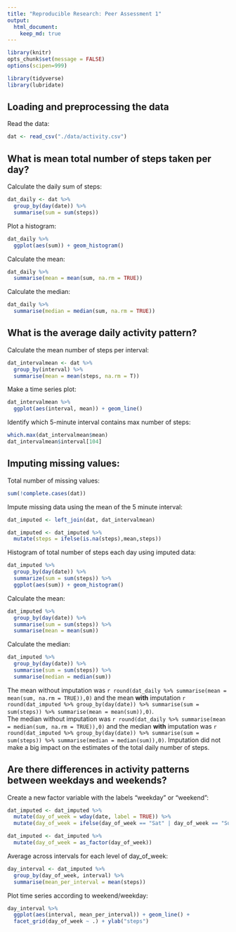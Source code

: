 ```yaml
---
title: "Reproducible Research: Peer Assessment 1"
output: 
  html_document:
    keep_md: true
---
```

```r
library(knitr)
opts_chunk$set(message = FALSE)
options(scipen=999)
```
```r
library(tidyverse)
library(lubridate)
```
## Loading and preprocessing the data

Read the data:

```r
dat <- read_csv("./data/activity.csv")
```

## What is mean total number of steps taken per day?

Calculate the daily sum of steps:

```r
dat_daily <- dat %>% 
  group_by(day(date)) %>% 
  summarise(sum = sum(steps))
```

Plot a histogram:

```r
dat_daily %>% 
  ggplot(aes(sum)) + geom_histogram()
```

Calculate the mean:

```r
dat_daily %>% 
  summarise(mean = mean(sum, na.rm = TRUE))
```

Calculate the median:

```r
dat_daily %>% 
  summarise(median = median(sum, na.rm = TRUE))
```

## What is the average daily activity pattern?

Calculate the mean number of steps per interval:

```r
dat_intervalmean <- dat %>% 
  group_by(interval) %>% 
  summarise(mean = mean(steps, na.rm = T))
```

Make a time series plot:

```r
dat_intervalmean %>% 
  ggplot(aes(interval, mean)) + geom_line() 
```

Identify which 5-minute interval contains max number of steps:

```r
which.max(dat_intervalmean$mean)
dat_intervalmean$interval[104]
```

## Imputing missing values:

Total number of missing values:

```r
sum(!complete.cases(dat))
```

Impute missing data using the mean of the 5 minute interval:

```r
dat_imputed <- left_join(dat, dat_intervalmean)

dat_imputed <- dat_imputed %>% 
  mutate(steps = ifelse(is.na(steps),mean,steps))
```

Histogram of total number of steps each day using imputed data:

```r
dat_imputed %>% 
  group_by(day(date)) %>% 
  summarize(sum = sum(steps)) %>% 
  ggplot(aes(sum)) + geom_histogram()
```

Calculate the mean:

```r
dat_imputed %>% 
  group_by(day(date)) %>% 
  summarise(sum = sum(steps)) %>% 
  summarise(mean = mean(sum))
```

Calculate the median:

```r
dat_imputed %>% 
  group_by(day(date)) %>% 
  summarise(sum = sum(steps)) %>% 
  summarise(median = median(sum))
```

The mean without imputation was `r round(dat_daily %>% summarise(mean = mean(sum, na.rm = TRUE)),0)` and the mean **with** imputation `r round(dat_imputed %>% group_by(day(date)) %>% summarise(sum = sum(steps)) %>% summarise(mean = mean(sum)),0)`.  
The median without imputation was `r round(dat_daily %>% summarise(mean = median(sum, na.rm = TRUE)),0)` and the median **with** imputation was `r round(dat_imputed %>% group_by(day(date)) %>% summarise(sum = sum(steps)) %>% summarise(median = median(sum)),0)`. Imputation did not make a big impact on the estimates of the total daily number of steps.

## Are there differences in activity patterns between weekdays and weekends?

Create a new factor variable with the labels "weekday" or "weekend":

```r
dat_imputed <- dat_imputed %>% 
  mutate(day_of_week = wday(date, label = TRUE)) %>% 
  mutate(day_of_week = ifelse(day_of_week == "Sat" | day_of_week == "Sun","Weekend","Weekday"))

dat_imputed <- dat_imputed %>% 
  mutate(day_of_week = as_factor(day_of_week))
```

Average across intervals for each level of day_of_week:
```r
day_interval <- dat_imputed %>% 
  group_by(day_of_week, interval) %>% 
  summarise(mean_per_interval = mean(steps))
```
Plot time series according to weekend/weekday:
```r
day_interval %>% 
  ggplot(aes(interval, mean_per_interval)) + geom_line() + 
  facet_grid(day_of_week ~ .) + ylab("steps")
```
